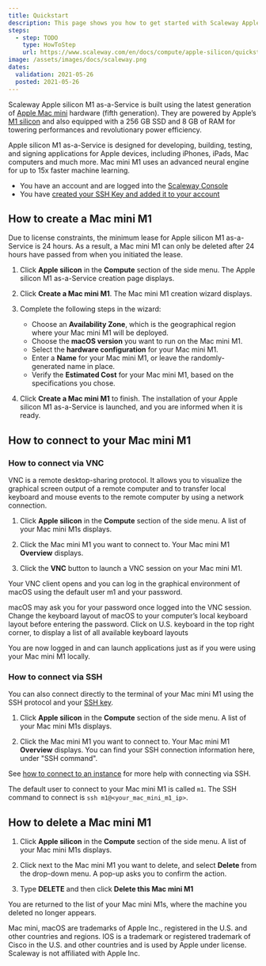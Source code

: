 ```yaml
---
title: Quickstart
description: This page shows you how to get started with Scaleway Apple silicon M1 as-a-service.
steps:
  - step: TODO
    type: HowToStep
    url: https://www.scaleway.com/en/docs/compute/apple-silicon/quickstart
image: /assets/images/docs/scaleway.png
dates:
  validation: 2021-05-26
  posted: 2021-05-26
---
```


Scaleway Apple silicon M1 as-a-Service is built using the latest generation of [Apple Mac mini](/compute/apple-silicon/concepts#mac-mini-M1) hardware (fifth generation). They are powered by Apple’s [M1 silicon](/compute/apple-silicon/concepts#apple-m1) and also equipped with a 256 GB SSD and 8 GB of RAM for towering performances and revolutionary power efficiency.

Apple silicon M1 as-a-Service is designed for developing, building, testing, and signing applications for Apple devices, including iPhones, iPads, Mac computers and much more. Mac mini M1 uses an advanced neural engine for up to 15x faster machine learning. 

<Message type="requirement">

  - You have an account and are logged into the [Scaleway Console](https://console.scaleway.com)
  - You have [created your SSH Key and added it to your account](/console/my-project/how-to/create-ssh-key/)

</Message>

## How to create a Mac mini M1

<Message type="important">

Due to license constraints, the minimum lease for Apple silicon M1 as-a-Service is 24 hours. As a result, a Mac mini M1 can only be deleted after 24 hours have passed from when you initiated the lease.

</Message>

1. Click **Apple silicon** in the **Compute** section of the side menu. The Apple silicon M1 as-a-Service creation page displays. 

2. Click **Create a Mac mini M1**. The Mac mini M1 creation wizard displays.

3. Complete the following steps in the wizard: 
    - Choose an **Availability Zone**, which is the geographical region where your Mac mini M1 will be deployed.
    - Choose the **macOS version** you want to run on the Mac mini M1. 
    - Select the **hardware configuration** for your Mac mini M1. 
    - Enter a **Name** for your Mac mini M1, or leave the randomly-generated name in place. 
    - Verify the **Estimated Cost** for your Mac mini M1, based on the specifications you chose.

4. Click **Create a Mac mini M1** to finish. The installation of your Apple silicon M1 as-a-Service is launched, and you are informed when it is ready.


## How to connect to your Mac mini M1

### How to connect via VNC

VNC is a remote desktop-sharing protocol. It allows you to visualize the graphical screen output of a remote computer and to transfer local keyboard and mouse events to the remote computer by using a network connection.

1. Click **Apple silicon** in the **Compute** section of the side menu. A list of your Mac mini M1s displays.

2. Click the Mac mini M1 you want to connect to. Your Mac mini M1 **Overview** displays.

3. Click the **VNC** button to launch a VNC session on your Mac mini M1.

  Your VNC client opens and you can log in the graphical environment of macOS using the default user m1 and your password.

  <Message type="note">

  macOS may ask you for your password once logged into the VNC session. Change the keyboard layout of macOS to your computer’s local keyboard layout before entering the password. Click on U.S. keyboard in the top right corner, to display a list of all available keyboard layouts

  </Message>

  You are now logged in and can launch applications just as if you were using your Mac mini M1 locally.

  <Lightbox src="scaleway-m1-remote-desktop.png" alt="" />

### How to connect via SSH

You can also connect directly to the terminal of your Mac mini M1 using the SSH protocol and your [SSH key](/console/my-account/concepts/#ssh-key). 

1. Click **Apple silicon** in the **Compute** section of the side menu. A list of your Mac mini M1s displays.

2. Click the Mac mini M1 you want to connect to. Your Mac mini M1 **Overview** displays. You can find your SSH connection information here, under "SSH command".

  <Lightbox src="scaleway-m1-ssh.png" alt="" />

See [how to connect to an instance](/compute/instances/how-to/connect-to-instance) for more help with connecting via SSH.

<Message type="note">

The default user to connect to your Mac mini M1 is called `m1`. The SSH command to connect is `ssh m1@<your_mac_mini_m1_ip>`.

</Message>

## How to delete a Mac mini M1

1. Click **Apple silicon** in the **Compute** section of the side menu. A list of your Mac mini M1s displays.

2. Click <Icon name="more" /> next to the Mac mini M1 you want to delete, and select **Delete** from the drop-down menu. A pop-up asks you to confirm the action.

3. Type **DELETE** and then click **Delete this Mac mini M1**

You are returned to the list of your Mac mini M1s, where the machine you deleted no longer appears.

<Message type="note">

Mac mini, macOS are trademarks of Apple Inc., registered in the U.S. and other countries and regions. IOS is a trademark or registered trademark of Cisco in the U.S. and other countries and is used by Apple under license. Scaleway is not affiliated with Apple Inc.

</Message> 